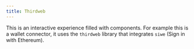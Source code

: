 ```yaml
---
title: Thirdweb
---
```



This is an interactive experience filled with components. For example this is a wallet connector, it uses the `thirdweb` library that integrates `siwe` (Sign in with Ethereum).

<Profile />
